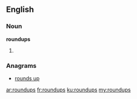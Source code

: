 ==English==

===Noun===
'''roundups'''

# {{plural of|roundup}}

===Anagrams===
* [[rounds up#English|rounds up]]

[[ar:roundups]]
[[fr:roundups]]
[[ku:roundups]]
[[my:roundups]]